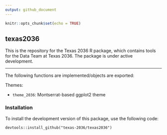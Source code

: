 ```yaml
---
output: github_document
---
```


```r
knitr::opts_chunk$set(echo = TRUE)
```

## texas2036

This is the repository for the Texas 2036 R package, which contains tools for the Data Team at Texas 2036. The package is under active development.

----

The following functions are implemented/objects are exported:

Themes:

- `theme_2036`: Montserrat-based ggplot2 theme

### Installation

To install the development version of this package, use the following code:

```
devtools::install_github("texas-2036/texas2036")
```


